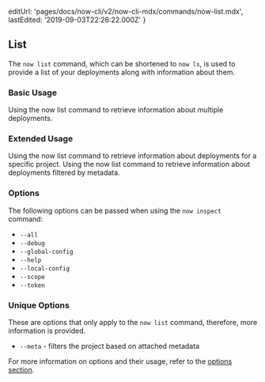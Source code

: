
  editUrl: 'pages/docs/now-cli/v2/now-cli-mdx/commands/now-list.mdx',
  lastEdited: '2019-09-03T22:26:22.000Z'
}

## List

The `now list` command, which can be shortened to `now ls`, is used to provide a list of your deployments along with information about them.

### Basic Usage

<Snippet dark text="now list" />
<Caption>Using the <InlineCode>now list</InlineCode> command to retrieve information about multiple deployments.</Caption>

### Extended Usage

<Snippet dark text="now list [project-name]" />
<Caption>Using the <InlineCode>now list</InlineCode> command to retrieve information about deployments for a specific project.</Caption>

<Snippet dark text="now list [project-name] [--meta foo=bar]" />
<Caption>Using the <InlineCode>now list</InlineCode> command to retrieve information about deployments filtered by metadata.</Caption>

### Options

The following options can be passed when using the `now inspect` command:

- `--all`
- `--debug`
- `--global-config`
- `--help`
- `--local-config`
- `--scope`
- `--token`

### Unique Options

These are options that only apply to the `now list` command, therefore, more information is provided.

- `--meta` - filters the project based on attached metadata

For more information on options and their usage, refer to the [options section](#options).

